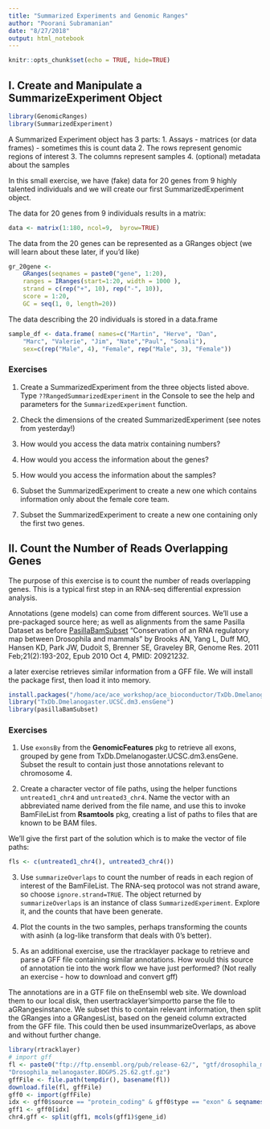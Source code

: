 ```yaml
---
title: "Summarized Experiments and Genomic Ranges"
author: "Poorani Subramanian"
date: "8/27/2018"
output: html_notebook
---
```


```r
knitr::opts_chunk$set(echo = TRUE, hide=TRUE)
```



## I. Create and Manipulate a SummarizeExperiment Object

```r
library(GenomicRanges)
library(SummarizedExperiment)
```

A Summarized Experiment object has 3 parts:
1. Assays - matrices (or data frames) - sometimes this is count data
2. The rows represent genomic regions of interest
3. The columns represent samples
4. (optional) metadata about the samples

In this small exercise, we have (fake) data for 20 genes from 9 highly talented individuals and we will create our first SummarizedExperiment object.

The data for 20 genes from 9 individuals results in a matrix:

```r
data <- matrix(1:180, ncol=9,  byrow=TRUE)
```

The data from the 20 genes can be represented as a GRanges object (we will learn about these later, if you'd like)

```r
gr_20gene <-
    GRanges(seqnames = paste0("gene", 1:20),   
    ranges = IRanges(start=1:20, width = 1000 ),  
    strand = c(rep("+", 10), rep("-", 10)),  
    score = 1:20,  
    GC = seq(1, 0, length=20))
```

The data describing the 20 individuals is stored in a data.frame

```r
sample_df <- data.frame( names=c("Martin", "Herve", "Dan",   
    "Marc", "Valerie", "Jim", "Nate","Paul", "Sonali"),   
    sex=c(rep("Male", 4), "Female", rep("Male", 3), "Female"))
```

### Exercises

1. Create a SummarizedExperiment from the three objects listed above.
Type `??RangedSummarizedExperiment` in the Console to see the help and parameters for the `SummarizedExperiment` function.

2. Check the dimensions of the created SummarizedExperiment (see notes from yesterday!)

3. How would you access the data matrix containing numbers?

4. How would you access the information about the genes?

5. How would you access the information about the samples?

6. Subset the SummarizedExperiment to create a new one which contains information only about the female core team.

7. Subset the SummarizedExperiment to create a new one containing only the first two genes.


## II. Count the Number of Reads Overlapping Genes

The purpose of this exercise is to count the number of reads overlapping genes.  This is a typical first step in an RNA-seq
differential expression analysis.

Annotations (gene models) can come from different sources.  We’ll use a pre-packaged source here; as well as alignments from the same Pasilla Dataset as before [PasillaBamSubset](http://bioconductor.org/packages/release/data/experiment/html/pasillaBamSubset.html)
 "Conservation of an RNA regulatory map between Drosophila and mammals" by Brooks AN, Yang L, Duff MO, Hansen KD, Park JW, Dudoit S, Brenner SE, Graveley BR, Genome Res. 2011 Feb;21(2):193-202, Epub 2010 Oct 4, PMID: 20921232. 
 
a later exercise
retrieves  similar  information  from  a  GFF  file.  We will install the package first, then load it into memory.

```r
install.packages("/home/ace/ace_workshop/ace_bioconductor/TxDb.Dmelanogaster.UCSC.dm3.ensGene_3.2.2.tar.gz", repos=NULL)
library("TxDb.Dmelanogaster.UCSC.dm3.ensGene")
library(pasillaBamSubset)
```

### Exercises

1. Use `exonsBy` from the **GenomicFeatures** pkg to retrieve all exons, grouped by gene from TxDb.Dmelanogaster.UCSC.dm3.ensGene.  Subset the result to contain just those annotations relevant to chromosome 4.

2. Create a character vector of file paths, using the helper functions `untreated1_chr4` and `untreated3_chr4`.  Name
the vector with an abbreviated name derived from the file name, and use this to invoke BamFileList from **Rsamtools** pkg, creating a list of paths to files that are known to be BAM files.

We'll give the first part of the solution which is to make the vector of file paths:
```r
fls <- c(untreated1_chr4(), untreated3_chr4())
```


3.  Use `summarizeOverlaps` to  count  the  number  of  reads  in  each  region  of  interest of the BamFileList.   The  RNA-seq  protocol  was not  strand  aware,  so  choose `ignore.strand=TRUE`.  The  object  returned  by `summarizeOverlaps` is  an  instance of class `SummarizedExperiment`.  Explore it, and the counts that have been generate.

4. Plot  the  counts  in  the  two  samples,  perhaps  transforming  the  counts  with asinh (a  log-like  transform  that deals with 0’s better).

5.  As an additional exercise, use the rtracklayer package to retrieve and parse a GFF file containing similar annotations.
How would this source of annotation tie into the work flow we have just performed? (Not really an exercise - how to download and convert gff)

The  annotations  are  in  a  GTF  file  on  theEnsembl  web  site.  We  download  them  to  our  local  disk,  then  usertracklayer’simportto  parse  the  file  to  aGRangesinstance.   We  subset  this  to  contain  relevant  information,  then  split  the GRanges into  a GRangesList,  based  on  the geneid column  extracted  from  the  GFF  file.  This  could  then  be  used  insummarizeOverlaps,  as  above  and  without further change.
```r
library(rtracklayer)
# import gff
fl <- paste0("ftp://ftp.ensembl.org/pub/release-62/", "gtf/drosophila_melanogaster/",
"Drosophila_melanogaster.BDGP5.25.62.gtf.gz")
gffFile <- file.path(tempdir(), basename(fl))
download.file(fl, gffFile)
gff0 <- import(gffFile)
idx <- gff0$source == "protein_coding" & gff0$type == "exon" & seqnames(gff0) == "4"
gff1 <- gff0[idx]
chr4.gff <- split(gff1, mcols(gff1)$gene_id)
```

